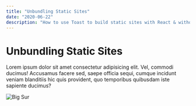 ```yaml
---
title: "Unbundling Static Sites"
date: "2020-06-22"
description: "How to use Toast to build static sites with React & without a bundler"
---
```


# Unbundling Static Sites

Lorem ipsum dolor sit amet consectetur adipisicing elit. Vel, commodi ducimus! Accusamus facere sed, saepe officia sequi, cumque incidunt veniam blanditiis hic quis provident, quo temporibus quibusdam iste sapiente ducimus?

![Big Sur](./bigsur.png)
